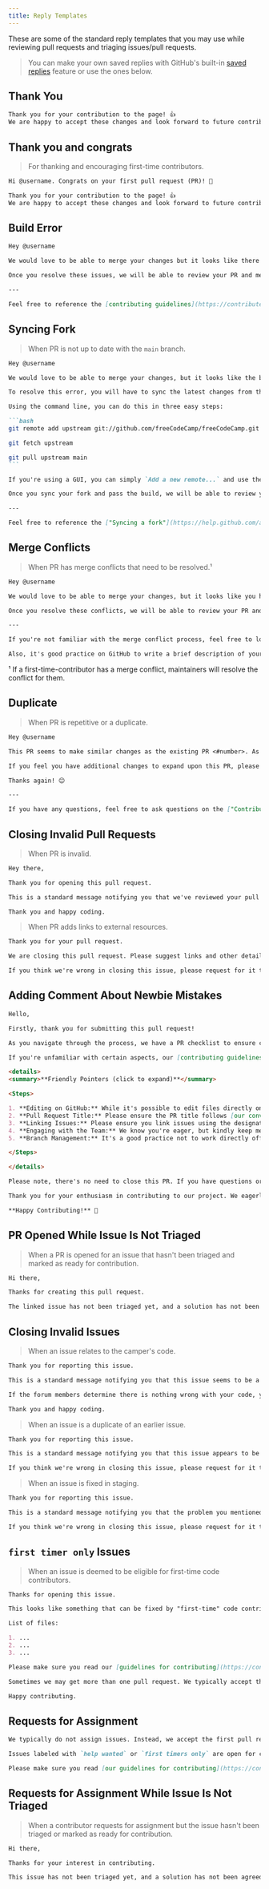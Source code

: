 ```yaml
---
title: Reply Templates
---
```



These are some of the standard reply templates that you may use while reviewing pull requests and triaging issues/pull requests.

> You can make your own saved replies with GitHub's built-in [saved replies](https://github.com/settings/replies/) feature or use the ones below.

## Thank You

```markdown
Thank you for your contribution to the page! 👍
We are happy to accept these changes and look forward to future contributions. 🎉
```

## Thank you and congrats

> For thanking and encouraging first-time contributors.

```markdown
Hi @username. Congrats on your first pull request (PR)! 🎉

Thank you for your contribution to the page! 👍
We are happy to accept these changes and look forward to future contributions. 📝
```

## Build Error

```markdown
Hey @username

We would love to be able to merge your changes but it looks like there is an error with the CI build. ⚠️

Once you resolve these issues, we will be able to review your PR and merge it. 😊

---

Feel free to reference the [contributing guidelines](https://contribute.freecodecamp.org/how-to-work-on-coding-challenges/#testing-challenges) for instructions on running the CI build locally. ✅
```

## Syncing Fork

> When PR is not up to date with the `main` branch.

````markdown
Hey @username

We would love to be able to merge your changes, but it looks like the branch is not up to date. ⚠️

To resolve this error, you will have to sync the latest changes from the `main` branch of the `freeCodeCamp/freeCodeCamp` repo.

Using the command line, you can do this in three easy steps:

```bash
git remote add upstream git://github.com/freeCodeCamp/freeCodeCamp.git

git fetch upstream

git pull upstream main
```

If you're using a GUI, you can simply `Add a new remote...` and use the link `git://github.com/freeCodeCamp/freeCodeCamp.git` from above.

Once you sync your fork and pass the build, we will be able to review your PR and merge it. 😊

---

Feel free to reference the ["Syncing a fork"](https://help.github.com/articles/syncing-a-fork/) article on GitHub for more insight on how to keep your fork up-to-date with the upstream repository. 🔄
````

## Merge Conflicts

> When PR has merge conflicts that need to be resolved.¹

```markdown
Hey @username

We would love to be able to merge your changes, but it looks like you have some merge conflicts. ⚠️

Once you resolve these conflicts, we will be able to review your PR and merge it. 😊

---

If you're not familiar with the merge conflict process, feel free to look over GitHub's guide on ["Resolving a merge conflict"](https://help.github.com/articles/resolving-a-merge-conflict-on-github/). 🔍️

Also, it's good practice on GitHub to write a brief description of your changes when creating a PR. 📝
```

¹ If a first-time-contributor has a merge conflict, maintainers will resolve the conflict for them.

## Duplicate

> When PR is repetitive or a duplicate.

```markdown
Hey @username

This PR seems to make similar changes as the existing PR <#number>. As such, we are going to close this as a duplicate.

If you feel you have additional changes to expand upon this PR, please feel free to push your commits and request this PR be reopened.

Thanks again! 😊

---

If you have any questions, feel free to ask questions on the ["Contributors" category on our forum](https://forum.freecodecamp.org/c/contributors) or [the contributors chat room](https://discord.gg/PRyKn3Vbay).
```

## Closing Invalid Pull Requests

> When PR is invalid.

```markdown
Hey there,

Thank you for opening this pull request.

This is a standard message notifying you that we've reviewed your pull request and have decided not to merge it. We would welcome future pull requests from you.

Thank you and happy coding.
```

> When PR adds links to external resources.

```markdown
Thank you for your pull request.

We are closing this pull request. Please suggest links and other details to add the challenge's corresponding guide post through [a forum topic](https://forum.freecodecamp.org/new-topic?category=Contributors&title=&body=**What%20is%20your%20hint%20or%20solution%20suggestion%3F**%0A%0A%0A%0A%0A**Challenge%3A**%0A%0A%0A**Link%20to%20the%20challenge%3A**) instead.

If you think we're wrong in closing this issue, please request for it to be reopened and add further clarification. Thank you and happy coding.
```

## Adding Comment About Newbie Mistakes

```markdown
Hello,

Firstly, thank you for submitting this pull request!

As you navigate through the process, we have a PR checklist to ensure consistency and quality in our contributions. We kindly ask that you genuinely follow through with each point. This not only facilitates the review process but also demonstrates a mutual respect for the community's efforts.

If you're unfamiliar with certain aspects, our [contributing guidelines](https://contribute.freecodecamp.org) are a helpful resource to get you up to speed.

<details>
<summary>**Friendly Pointers (click to expand)**</summary>

<Steps>

1. **Editing on GitHub:** While it's possible to edit files directly on GitHub, it's typically better not to. This helps avoid inadvertent mistakes like typos that can disrupt tests.
2. **Pull Request Title:** Please ensure the PR title follows [our convention](https://contribute.freecodecamp.org/#/how-to-open-a-pull-request?id=prepare-a-good-pr-title).
3. **Linking Issues:** Please ensure you link issues using the designated method. Simply update the `XXXXXX` in the PR description to include the issue number. This keeps our records organized and clear.
4. **Engaging with the Team:** We know you're eager, but kindly keep mentions and review requests limited. Our maintainers are always on the lookout and will attend to PRs in the order they come in.
5. **Branch Management:** It's a good practice not to work directly off your `main` branch. Creating separate branches for different changes allows you to smoothly update your PR even as the main repository progresses.

</Steps>

</details>

Please note, there's no need to close this PR. If you have questions or need guidance refining your contribution, don't hesitate to ask. Our community is here to assist.

Thank you for your enthusiasm in contributing to our project. We eagerly await more contributions from you!

**Happy Contributing!** 🌟
```

## PR Opened While Issue Is Not Triaged

> When a PR is opened for an issue that hasn't been triaged and marked as ready for contribution.

```markdown
Hi there,

Thanks for creating this pull request.

The linked issue has not been triaged yet, and a solution has not been agreed upon. Once the issue is open for contribution, you are welcome to update this pull request to reflect the issue consensus. Until the issue is open for contribution, we will not be able to review your pull request.
```

## Closing Invalid Issues

> When an issue relates to the camper's code.

```markdown
Thank you for reporting this issue.

This is a standard message notifying you that this issue seems to be a request for help. Instead of asking for help here, please click the **"Get Help"** button on the challenge on freeCodeCamp and choose the **"Ask for help"** option, which will help you create a question in the right part of the forum. Volunteers on the forum usually respond to questions within a few hours and can help determine if there is an issue with your code or the challenge's tests.

If the forum members determine there is nothing wrong with your code, you can request this issue to be reopened.

Thank you and happy coding.
```

> When an issue is a duplicate of an earlier issue.

```markdown
Thank you for reporting this issue.

This is a standard message notifying you that this issue appears to be very similar to issue #XXXXX, so we are closing it as a duplicate.

If you think we're wrong in closing this issue, please request for it to be reopened and add further clarification. Thank you and happy coding.
```

> When an issue is fixed in staging.

```markdown
Thank you for reporting this issue.

This is a standard message notifying you that the problem you mentioned here is present in production, but that it has already been fixed in staging. This means that the next time we push our staging branch to production, this problem should be fixed. Because of this, we're closing this issue.

If you think we're wrong in closing this issue, please request for it to be reopened and add further clarification. Thank you and happy coding.
```

## `first timer only` Issues

> When an issue is deemed to be eligible for first-time code contributors.

```markdown
Thanks for opening this issue.

This looks like something that can be fixed by "first-time" code contributors to this repository. Here are the files that you should be looking at to work on a fix:

List of files:

1. ...
2. ...
3. ...

Please make sure you read our [guidelines for contributing](https://contribute.freecodecamp.org/#/), we prioritize contributors following the instructions in our guides. Join us in our [chat room](https://discord.gg/PRyKn3Vbay) or our [forum](https://forum.freecodecamp.org/c/contributors/3) if you need help contributing; our moderators will guide you through this.

Sometimes we may get more than one pull request. We typically accept the most quality contribution followed by the one that is made first.

Happy contributing.
```

## Requests for Assignment

```md
We typically do not assign issues. Instead, we accept the first pull request that comprehensively solves the issue.

Issues labeled with `help wanted` or `first timers only` are open for contributions.

Please make sure you read [our guidelines for contributing](https://contribute.freecodecamp.org/#/). We prioritize contributors following the instructions in our guide. Join us in [our chat room](https://discord.gg/PRyKn3Vbay) or [the forum](https://forum.freecodecamp.org/c/contributors/3) if you need help contributing - our community will be happy to assist you.
```

## Requests for Assignment While Issue Is Not Triaged

> When a contributor requests for assignment but the issue hasn't been triaged or marked as ready for contribution.

```md
Hi there,

Thanks for your interest in contributing.

This issue has not been triaged yet, and a solution has not been agreed upon. Once the issue is open for contribution, you are welcome to create a pull request to reflect the issue consensus. Please also note that we typically do not assign issues. Instead, we accept the first pull request that comprehensively solves the issue.
```
